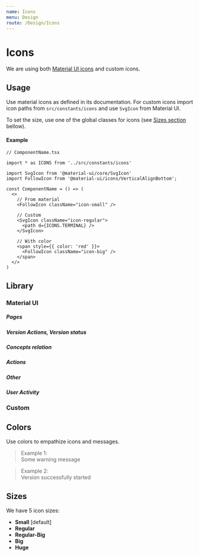 ```yaml
---
name: Icons
menu: Design
route: /Design/Icons
---
```






# Icons

We are using both [Material UI icons](https://material-ui.com/components/material-icons/) and custom icons.

## Usage

Use material icons as defined in its documentation. For custom icons import icon paths from ```src/constants/icons``` and use ```SvgIcon``` from Material UI.

To set the size, use one of the global classes for icons (see [Sizes section](#sizes) bellow).

#### Example

``` tsx
// ComponentName.tsx

import * as ICONS from '../src/constants/icons'

import SvgIcon from '@material-ui/core/SvgIcon'
import FollowIcon from '@material-ui/icons/VerticalAlignBottom';

const ComponentName = () => (
  <>
    // From material
    <FollowIcon className="icon-small" />

    // Custom
    <SvgIcon className="icon-regular">
      <path d={ICONS.TERMINAL} />
    </SvgIcon>

    // With color
    <span style={{ color: 'red' }}>
      <FollowIcon className="icon-big" />
    </span>
  </>
)
```

<Playground>
  <span style={{ color: COLORS.ALERT }}>
    <FollowIcon className="icon-big" />
  </span>
</Playground>



## Library

### Material UI

##### Pages
<div style={{ display: 'flex', flexWrap: 'wrap', position: 'relative'}}>
  <IconRow
    name="Status Page"
    Icon={IconDeviceHub}
    description="Section: Version"
  />
  <IconRow
    name="Documentation Page"
    Icon={IconDoc}
    description="Section: Version"
  />
  <IconRow
    name="Version configuration Page, Settings"
    Icon={IconSettings}
    description="Section: Version"
  />
  <IconRow
    name="Metrics Page"
    Icon={IconShowChart}
    description="Section: Version"
  />
  <IconRow
    name="General Settings Page"
    Icon={GeneralIcon}
    description="Section: Settings"
  />
  <IconRow
    name="Security Settings Page"
    Icon={SecurityIcon}
    description="Section: Settings"
  />
  <IconRow
    name="Users Settings Page"
    Icon={UsersIcon}
    description="Section: Settings"
  />
  <IconRow
    name="Audit Page"
    Icon={AuditIcon}
    description=""
  />
  <IconRow
    name="Settings Page"
    Icon={SettingsIcon}
    description=""
  />
</div>

##### Version Actions, Version status
<div style={{ display: 'flex', flexWrap: 'wrap', position: 'relative'}}>
  <IconRow
    name="Publish"
    Icon={PublishIcon}
    description="For version actions"
  />
  <IconRow
    name="Start"
    Icon={StartIcon}
    description="For version actions"
  />
  <IconRow
    name="Stop"
    Icon={StopIcon}
    description="For version actions"
  />
  <IconRow
    name="Unpublish, Clear"
    Icon={UnpublishIcon}
    description="For version actions or clear functionality"
  />
  <IconRow
    name="Entrypoint in"
    Icon={InputNodeIcon}
    description="Entrypoint in process"
  />
  <IconRow
    name="Entrypoint out"
    Icon={OutputNodeIcon}
    description="Entrypoint out process"
  />
</div>

##### Concepts relation
<div style={{ display: 'flex', flexWrap: 'wrap', position: 'relative'}}>
  <IconRow
    name="Key"
    Icon={IconKey}
    description="key"
  />
  <IconRow
    name="Variable"
    Icon={TypeVarIcon}
    description="variable, code"
  />
  <IconRow
    name="File"
    Icon={TypeFileIcon}
    description="file"
  />
  <IconRow
    name="Email"
    Icon={EmailIcon}
    description="email"
  />
  <IconRow
    name="Time"
    Icon={TimeIcon}
    description="time, duration"
  />
  <IconRow
    name="Domain"
    Icon={DomainIcon}
    description="domain"
  />
  <IconRow
    name="Calendar"
    Icon={CalendarIcon}
    description="dates, calendar"
  />
  <IconRow
    name="Info"
    Icon={IconInfo}
    description="information"
  />
</div>

##### Actions
<div style={{ display: 'flex', flexWrap: 'wrap', position: 'relative'}}>
  <IconRow
    name="Clear"
    Icon={UnpublishIcon}
    description="Clear, block"
  />
  <IconRow
    name="Copy"
    Icon={IconCopyAll}
    description="Copy to clipboard"
  />
  <IconRow
    name="Text interaction"
    Icon={IconCopyMessage}
    description="Interact with text"
  />
  <IconRow
    name="Expand"
    Icon={IconExpand}
    description="Expand the content of an element"
  />
  <IconRow
    name="Follow"
    Icon={FollowIcon}
    description="Follow some new content (such as logs)"
  />
  <IconRow
    name="Fullscreen"
    Icon={IconExpandV2}
    description="Activate fullscreen on some component"
  />
  <IconRow
    name="Exit fullscreen"
    Icon={IconExpandExit}
    description="Deactivate fullscreen on some component"
  />
  <IconRow
    name="Select all"
    Icon={IconSelectAll}
    description="Select all elements"
  />
  <IconRow
    name="Deselect group/all"
    Icon={IconDeselectAll}
    description="Deselect all elements or a group of them"
  />
  <IconRow
    name="Duplicate"
    Icon={IconDuplicate}
    description=""
  />
  <IconRow
    name="New tab"
    Icon={IconOpenInTab}
    description="Open in a new explorer tab"
  />
  <IconRow
    name="Back"
    Icon={IconArrowBack}
    description="Go back"
  />
  <IconRow
    name="Forward"
    Icon={ArrowRightIcon}
    description="Go forward"
  />
  <IconRow
    name="Remove"
    Icon={IconDelete}
    description=""
  />
  <IconRow
    name="Revoke"
    Icon={IconRevoke}
    description="Revoke sessions or access"
  />
  <IconRow
    name="Logout"
    Icon={LogoutIcon}
    description=""
  />
  <IconRow
    name="Search"
    Icon={SearchIcon}
    description=""
  />
  <IconRow
    name="Close, Clear"
    Icon={ClearIcon}
    description="Close, clear"
  />
</div>

##### Other
<div style={{ display: 'flex', flexWrap: 'wrap', position: 'relative'}}>
  <IconRow
    name="Options Vert"
    Icon={IconMoreVert}
    description="To display an options menu on click"
  />
  <IconRow
    name="Options Horiz"
    Icon={IconOptions}
    description="To indicate access to settings/options page/menu"
  />
  <IconRow
    name="Opened"
    Icon={IconOpen}
    description="To show Open status or to close an element"
  />
  <IconRow
    name="Closed"
    Icon={IconClose}
    description="To show Close status or to open an element"
  />
  <IconRow
    name="View"
    Icon={ViewIcon}
    description="To show Viewing All status or to hide some content"
  />
  <IconRow
    name="Hide"
    Icon={HideIcon}
    description="To show Hiding All status or to show some content"
  />
  <IconRow
    name="Warning"
    Icon={IconWarning}
    description="To warn the user about something"
  />
  <IconRow
    name="Tick"
    Icon={IconCheck}
    description="Checkbox selected"
  />
  <IconRow
    name="Indetermiante"
    Icon={IconIndeterminate}
    description="Checkbox indeterminate"
  />
</div>

##### User Activity
<div style={{ display: 'flex', flexWrap: 'wrap', position: 'relative'}}>
  <IconRow
    name="Add"
    Icon={ActivityIconAdd}
    description="To indicate a creation action"
  />
  <IconRow
    name="Revoke"
    Icon={ActivityIconBlock}
    description="Session revoke action"
  />
  <IconRow
    name="Publish"
    Icon={ActivityIconPublish}
    description="Version publish"
  />
  <IconRow
    name="Remove"
    Icon={ActivityIconRemove}
    description="To indicate a deletion action"
  />
  <IconRow
    name="Settings"
    Icon={ActivityIconSettings}
    description="To indicate a setting update"
  />
  <IconRow
    name="Start"
    Icon={ActivityIconStart}
    description="Version start"
  />
  <IconRow
    name="Stop"
    Icon={ActivityIconStop}
    description="Version stop"
  />
  <IconRow
    name="Unknown"
    Icon={ActivityIconUnknown}
    description="Unknown (default) user activity"
  />
  <IconRow
    name="Unpublish"
    Icon={ActivityIconUnpublish}
    description="Version unpublish"
  />
  <IconRow
    name="User"
    Icon={ActivityIconUser}
    description="To indicate a user update"
  />
</div>

### Custom

<div style={{ display: 'flex', flexWrap: 'wrap', position: 'relative'}}>
  <IconRow
    name="TERMINAL"
    path={ICONS.TERMINAL}
    description="To indicate terminal/console/logs relation"
  />
</div>

## Colors

Use colors to empathize icons and messages.

<blockquote style={{ display: 'flex', paddingTop: '22px' }}>
  <div style={{ lineHeight: '24px', paddingRight: '32px' }}>
    Example 1:
  </div>
  <div style={{ color: COLORS.ALERT }}>
    <IconWarning />
  </div>
  <div style={{ lineHeight: '24px', paddingLeft: '16px', color: COLORS.ALERT }}>
    Some warning message
  </div>
</blockquote>

<blockquote style={{ display: 'flex', paddingTop: '22px' }}>
  <div style={{ lineHeight: '24px', paddingRight: '32px' }}>
    Example 2:
  </div>
  <div style={{ color: COLORS.SUCCESS }}>
    <PublishIcon />
  </div>
  <div style={{ lineHeight: '24px', paddingLeft: '16px', color: COLORS.SUCCESS }}>
    Version successfully started
  </div>
</blockquote>

## Sizes

We have 5 icon sizes:

- **Small** <IconInfo className="icon-small" /> [default]
- **Regular** <IconInfo className="icon-regular" />
- **Regular-Big** <IconInfo className="icon-small-regular" />
- **Big** <IconInfo className="icon-big" />
- **Huge** <IconInfo className="icon-huge" />
